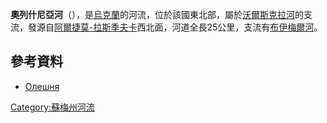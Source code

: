'''奧列什尼亞河'''（{{lang-uk|Олешня}}），是[[烏克蘭|烏克蘭]]的河流，位於該國東北部，屬於[[沃爾斯克拉河|沃爾斯克拉河]]的支流，發源自[[阿爾捷莫-拉斯季夫卡|阿爾捷莫-拉斯季夫卡]]西北面，河道全長25公里，支流有[[布伊梅爾河|布伊梅爾河]]。

==參考資料==
* [https://web.archive.org/web/20160304225521/http://mandrivnik.blox.ua/2011/05/Oleshnyanska-poyizdka.html Олешня]

{{DEFAULTSORT:Олешня (притока Ворскли)}}
[[Category:蘇梅州河流|Category:蘇梅州河流]]


{{Ukraine-river-stub}}